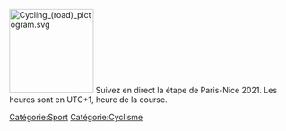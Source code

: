 [[Fichier:Cycling (road) pictogram.svg|150px|right]]
{{Date|{{subst:#ifeq:{{subst:#time:j}}|1|1er|{{subst:#time:j}}}} {{subst:#time:F Y}}}} Suivez en direct la {{1er}} étape de Paris-Nice 2021. Les heures sont en UTC+1, heure de la course.


{{Reportage original}}

{{Publication
|statut=développement
|jour={{subst:CURRENTDAY}}
|mois={{subst:CURRENTMONTHNAME}}
|année={{subst:CURRENTYEAR}}
}}

{{Page Cyclisme}}

[[Catégorie:Sport]]
[[Catégorie:Cyclisme]]
<!-- Remplacez ceci par vos catégories supplémentaires -->
